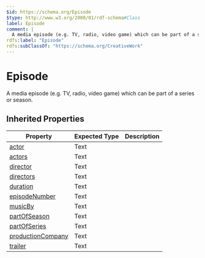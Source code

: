 ```yaml
---
$id: https://schema.org/Episode
$type: http://www.w3.org/2000/01/rdf-schema#Class
label: Episode
comment: |
  A media episode (e.g. TV, radio, video game) which can be part of a series or season.
rdfs:label: "Episode"
rdfs:subClassOf: "https://schema.org/CreativeWork"
---
```


# Episode

A media episode (e.g. TV, radio, video game) which can be part of a series or season.

## Inherited Properties

| Property | Expected Type | Description |
| --- | --- | --- |
| [actor](https://schema.org/actor) | Text |  |
| [actors](https://schema.org/actors) | Text |  |
| [director](https://schema.org/director) | Text |  |
| [directors](https://schema.org/directors) | Text |  |
| [duration](https://schema.org/duration) | Text |  |
| [episodeNumber](https://schema.org/episodeNumber) | Text |  |
| [musicBy](https://schema.org/musicBy) | Text |  |
| [partOfSeason](https://schema.org/partOfSeason) | Text |  |
| [partOfSeries](https://schema.org/partOfSeries) | Text |  |
| [productionCompany](https://schema.org/productionCompany) | Text |  |
| [trailer](https://schema.org/trailer) | Text |  |
